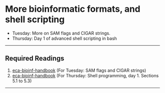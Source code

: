 # More bioinformatic formats, and shell scripting

* Tuesday: More on SAM flags and CIGAR strings.
* Thursday: Day 1 of advanced shell scripting in bash

---

## Required Readings {-}

1. [eca-bioinf-handbook](https://eriqande.github.io/eca-bioinf-handbook/bioinformatic-file-formats.html) (For Tuesday: SAM flags and CIGAR strings)
2. [eca-bioinf-handbook](https://eriqande.github.io/eca-bioinf-handbook/shell-programming.html) (For Thursday: Shell programming, day 1. Sections 5.1 to 5.3)


---



